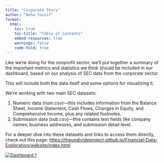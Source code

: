 ```yaml
---
title: "Corporate Story"
author: "Noha Yousif"
format: 
  html:
    toc: true
    toc-title: "Table of Contents"
    embed-resources: true
    warnings: false
    code-fold: true
---
```


Like we're doing for the nonprofit sector, we’ll put together a summary of the important metrics and statistics we think should be included in our dashboard, based on our analysis of SEC data from the corporate sector.

This will include both the data itself and some options for visualizing it.

We're working with two main SEC datasets:

1.  Numeric data (num.csv)—this includes information from the Balance Sheet, Income Statement, Cash Flows, Changes in Equity, and Comprehensive Income, plus any related footnotes.
2.  Submission data (sub.csv)—this contains text fields like company names, business addresses, and submission detail level.

For a deeper dive into these datasets and links to access them directly, check out this page: <https://theundivideproject.github.io/Financial-Data-Exploration/website/index.html>

```{=html}
<div class='tableauPlaceholder' id='viz1733349113902' style='position: relative'><noscript><a href='#'><img alt='Dashboard 1 ' src='https:&#47;&#47;public.tableau.com&#47;static&#47;images&#47;RX&#47;RXK5Q3TM2&#47;1_rss.png' style='border: none' /></a></noscript><object class='tableauViz'  style='display:none;'><param name='host_url' value='https%3A%2F%2Fpublic.tableau.com%2F' /> <param name='embed_code_version' value='3' /> <param name='path' value='shared&#47;RXK5Q3TM2' /> <param name='toolbar' value='yes' /><param name='static_image' value='https:&#47;&#47;public.tableau.com&#47;static&#47;images&#47;RX&#47;RXK5Q3TM2&#47;1.png' /> <param name='animate_transition' value='yes' /><param name='display_static_image' value='yes' /><param name='display_spinner' value='yes' /><param name='display_overlay' value='yes' /><param name='display_count' value='yes' /><param name='language' value='en-US' /><param name='filter' value='publish=yes' /></object></div>                <script type='text/javascript'>                    var divElement = document.getElementById('viz1733349113902');                    var vizElement = divElement.getElementsByTagName('object')[0];                    if ( divElement.offsetWidth > 800 ) { vizElement.style.width='827px';vizElement.style.height='1227px';} else if ( divElement.offsetWidth > 500 ) { vizElement.style.width='827px';vizElement.style.height='1227px';} else { vizElement.style.width='100%';vizElement.style.height='2277px';}                     var scriptElement = document.createElement('script');                    scriptElement.src = 'https://public.tableau.com/javascripts/api/viz_v1.js';                    vizElement.parentNode.insertBefore(scriptElement, vizElement);                </script>
```
